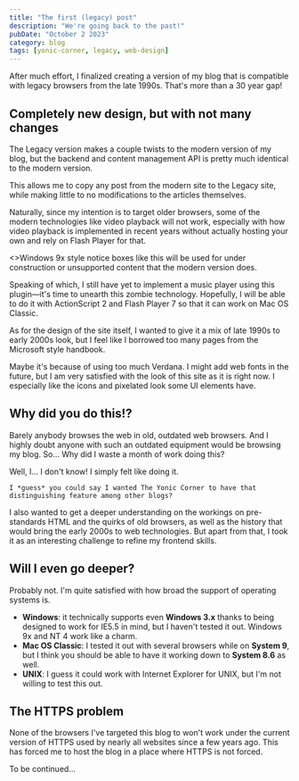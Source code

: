 ---
title: "The first (legacy) post"
description: "We're going back to the past!"
pubDate: "October 2 2023"
category: blog
tags: [yonic-corner, legacy, web-design]
---


<div class="feed-preview">
After much effort, I finalized creating a version of my blog
that is compatible with legacy browsers from the late 1990s.
That's more than a 30 year gap!
</div>

## Completely new design, but with not many changes

The Legacy version makes a couple twists to the modern version of my blog, but the backend and content management API is pretty much identical to the modern version.

This allows me to copy any post from the modern site to the Legacy site, while making little to no modifications to the articles themselves.

Naturally, since my intention is to target older browsers, some of the modern technologies like video playback will not work, especially with how video playback is implemented in recent years without actually hosting your own and rely on Flash Player for that.

<AlertBox title="Notice">
<>Windows 9x style notice boxes like this will be used for under construction or unsupported content that the modern version does.</>
</AlertBox>

Speaking of which, I still have yet to implement a music player using this plugin&mdash;it's time to unearth this zombie technology. Hopefully, I will be able to do it with ActionScript 2 and Flash Player 7 so that it can work on Mac OS Classic.

As for the design of the site itself, I wanted to give it a mix of late 1990s to early 2000s look, but I feel like I borrowed too many pages from the Microsoft style handbook.

Maybe it's because of using too much Verdana. I might add web fonts in the future, but I am very satisfied with the look of this site as it is right now. I especially like the icons and pixelated look some UI elements have.

## Why did you do this!?

Barely anybody browses the web in old, outdated web browsers. And I highly doubt anyone with such an outdated equipment would be browsing my blog. So... Why did I waste a month of work doing this?

<TextBubble position="bottom" alignment="far" theme="yonic">
    Well, I... I don't know! I simply felt like doing it.

    I *guess* you could say I wanted The Yonic Corner to have that distinguishing feature among other blogs?
</TextBubble>
<Chara name="yonic" set="summer" sprite="suspicious" thoughts="Note to self: I need to create my winter sprites!" />

I also wanted to get a deeper understanding on the workings on pre-standards HTML and the quirks of old browsers, as well as the history that would bring the early 2000s to web technologies. But apart from that, I took it as an interesting challenge to refine my frontend skills.

## Will I even go deeper?

Probably not. I'm quite satisfied with how broad the support of operating systems is.

- **Windows**: it technically supports even **Windows 3.x** thanks to being designed to work for IE5.5 in mind, but I haven't tested it out. Windows 9x and NT 4 work like a charm.
- **Mac OS Classic**: I tested it out with several browsers while on **System 9**, but I think you should be able to have it working down to **System 8.6** as well.
- **UNIX**: I guess it could work with Internet Explorer for UNIX, but I'm not willing to test this out.

## The HTTPS problem

None of the browsers I've targeted this blog to won't work under the current version of HTTPS used by nearly all websites since a few years ago. This has forced me to host the blog in a place where HTTPS is not forced.

To be continued...